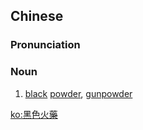 {{also|黑色火药}}
==Chinese==
{{zh-forms|s=黑色火药|type=22}}

===Pronunciation===
{{zh-pron
|m=hēisè huǒyào
|c=hak1 sik1 fo2 joek6
|cat=n
}}

===Noun===
{{zh-noun}}

# [[black]] [[powder]], [[gunpowder]]

[[ko:黑色火藥]]